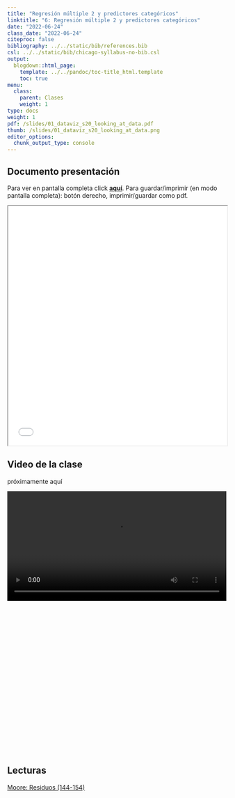 ```yaml
---
title: "Regresión múltiple 2 y predictores categóricos"
linktitle: "6: Regresión múltiple 2 y predictores categóricos"
date: "2022-06-24"
class_date: "2022-06-24"
citeproc: false
bibliography: ../../static/bib/references.bib
csl: ../../static/bib/chicago-syllabus-no-bib.csl
output:
  blogdown::html_page:
    template: ../../pandoc/toc-title_html.template
    toc: true
menu:
  class:
    parent: Clases
    weight: 1
type: docs
weight: 1
pdf: /slides/01_dataviz_s20_looking_at_data.pdf
thumb: /slides/01_dataviz_s20_looking_at_data.png
editor_options:
  chunk_output_type: console
---
```


## Documento presentación

<span class="sidenote">Para ver en pantalla completa click [**aquí**](/slides/06-regmul2/6_regmul2.html). Para guardar/imprimir (en modo pantalla completa): botón derecho, imprimir/guardar como pdf. </span>

<iframe src=/slides/06-regmul2/6_regmul2.html height="550" width=100% allowfullscreen="true">
</iframe>

## Video de la clase

próximamente aquí

<div style="width: 100%; height: 600px; overflow: hidden;">
<video  style="width: 100%;" controls>
<source src="" type="video/mp4">
</video>
</div>

## Lecturas

[Moore: Residuos (144-154)](/docs/lecturas/moore_residuos.pdf)
